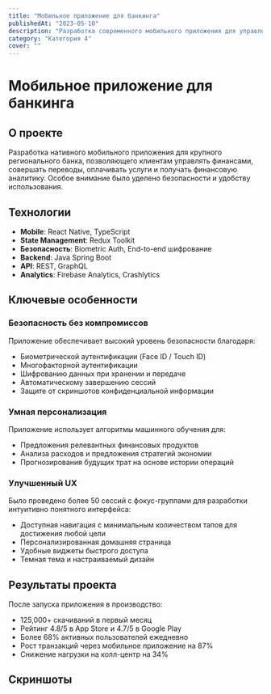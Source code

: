 ```yaml
---
title: "Мобильное приложение для банкинга"
publishedAt: "2023-05-10"
description: "Разработка современного мобильного приложения для управления финансами с повышенной безопасностью и удобным UX"
category: "Категория 4"
cover: ""
---
```


# Мобильное приложение для банкинга

## О проекте

Разработка нативного мобильного приложения для крупного регионального банка, позволяющего клиентам управлять финансами, совершать переводы, оплачивать услуги и получать финансовую аналитику. Особое внимание было уделено безопасности и удобству использования.

## Технологии

- **Mobile**: React Native, TypeScript
- **State Management**: Redux Toolkit
- **Безопасность**: Biometric Auth, End-to-end шифрование
- **Backend**: Java Spring Boot
- **API**: REST, GraphQL
- **Analytics**: Firebase Analytics, Crashlytics

## Ключевые особенности

### Безопасность без компромиссов

Приложение обеспечивает высокий уровень безопасности благодаря:
- Биометрической аутентификации (Face ID / Touch ID)
- Многофакторной аутентификации
- Шифрованию данных при хранении и передаче
- Автоматическому завершению сессий
- Защите от скриншотов конфиденциальной информации

### Умная персонализация

Приложение использует алгоритмы машинного обучения для:
- Предложения релевантных финансовых продуктов
- Анализа расходов и предложения стратегий экономии
- Прогнозирования будущих трат на основе истории операций

### Улучшенный UX

Было проведено более 50 сессий с фокус-группами для разработки интуитивно понятного интерфейса:
- Доступная навигация с минимальным количеством тапов для достижения любой цели
- Персонализированная домашняя страница
- Удобные виджеты быстрого доступа
- Темная тема и настраиваемый дизайн

## Результаты проекта

После запуска приложения в производство:
- 125,000+ скачиваний в первый месяц
- Рейтинг 4.8/5 в App Store и 4.7/5 в Google Play
- Более 68% активных пользователей ежедневно
- Рост транзакций через мобильное приложение на 87%
- Снижение нагрузки на колл-центр на 34%

## Скриншоты

<ImageMdx src="/images/banking-1.jpg" alt="Главный экран с финансовым обзором" />

<ImageMdx src="/images/banking-2.jpg" alt="Экран переводов и платежей" />

<ImageMdx src="/images/banking-3.jpg" alt="Аналитика и управление бюджетом" /> 
